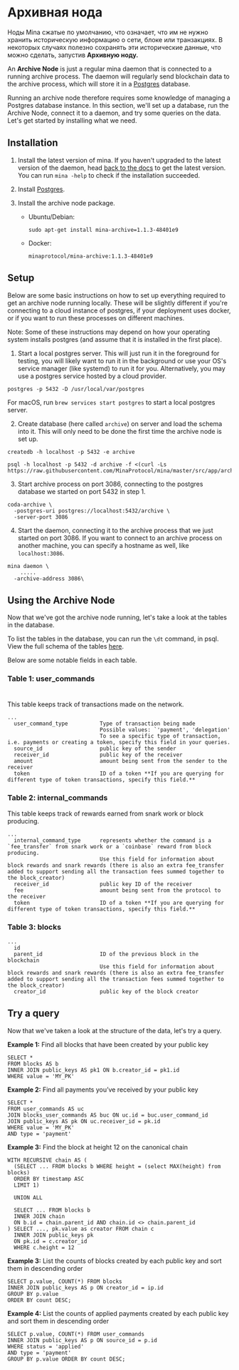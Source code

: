 
# Архивная нода

Ноды Mina сжатые по умолчанию, что означает, что им не нужно хранить историческую информацию о сети, блоке или транзакциях.
В некоторых случаях полезно сохранять эти исторические данные, что можно сделать, запустив **Архивную ноду.**

An **Archive Node** is just a regular mina daemon that is connected to a running archive process. 
The daemon will regularly send blockchain data to the archive process, 
which will store it in a [Postgres](https://www.postgresql.org/) database. 

Running an archive node therefore requires some knowledge of managing a Postgres database instance.
In this section, we'll set up a database, run the Archive Node, connect it to a daemon, and try some queries on the data. 
Let's get started by installing what we need.  

## Installation

1. Install the latest version of mina. If you haven't upgraded to the latest version of the daemon, head [back to the docs](/docs/getting-started) to get the latest version. You can run ```mina -help``` to check if the installation succeeded.
2. Install [Postgres](https://www.postgresql.org/download/).
3. Install the archive node package. 

    - Ubuntu/Debian:
      ```
      sudo apt-get install mina-archive=1.1.3-48401e9
      ```

    - Docker:
      ```
      minaprotocol/mina-archive:1.1.3-48401e9
      ```

## Setup 

Below are some basic instructions on how to set up everything required to get an archive node running locally. These will be slightly different if you're connecting to a cloud instance of postgres, if your deployment uses docker, or if you want to run these processes on different machines.

<Alert>

Note: Some of these instructions may depend on how your operating system installs postgres (and assume that it is installed in the first place).

</Alert>

1. Start a local postgres server. This will just run it in the foreground for testing, you will likely want to run it in the background or use your OS's service manager (like systemd) to run it for you. Alternatively, you may use a postgres service hosted by a cloud provider.

```
postgres -p 5432 -D /usr/local/var/postgres
```

For macOS, run ```brew services start postgres``` to start a local postgres server.

2. Create database (here called `archive`) on server and load the schema into it. This will only need to be done the first time the archive node is set up.
```
createdb -h localhost -p 5432 -e archive

psql -h localhost -p 5432 -d archive -f <(curl -Ls https://raw.githubusercontent.com/MinaProtocol/mina/master/src/app/archive/create_schema.sql)
```

3. Start archive process on port 3086, connecting to the postgres database we started on port 5432 in step 1.
```
coda-archive \
  -postgres-uri postgres://localhost:5432/archive \
  -server-port 3086
```

4. Start the daemon, connecting it to the archive process that we just started on port 3086. If you want to connect to an archive process on another machine, you can specify a hostname as well, like `localhost:3086`.
```
mina daemon \
    .....
  -archive-address 3086\
```

## Using the Archive Node

Now that we've got the archive node running, let's take a look at the tables in the database. 

To list the tables in the database, you can run the ``\dt`` command, in psql.
View the full schema of the tables [here](https://github.com/minaProtocol/mina/blob/master/src/app/archive/create_schema.sql).

Below are some notable fields in each table. 

### Table 1: user_commands
#
This table keeps track of transactions made on the network. 
```
...
  user_command_type          Type of transaction being made
                             Possible values: `'payment', 'delegation'
                             To see a specific type of transaction, i.e. payments or creating a token, specify this field in your queries.
  source_id                  public key of the sender 
  receiver_id                public key of the receiver 
  amount                     amount being sent from the sender to the receiver
  token                      ID of a token **If you are querying for different type of token transactions, specify this field.**
```

### Table 2: internal_commands

This table keeps track of rewards earned from snark work or block producing. 
```
...
  internal_command_type      represents whether the command is a `fee_transfer` from snark work or a `coinbase` reward from block producing. 
                             Use this field for information about block rewards and snark rewards (there is also an extra fee_transfer added to support sending all the transaction fees summed together to the block_creator)
  receiver_id                public key ID of the receiver 
  fee                        amount being sent from the protocol to the receiver
  token                      ID of a token **If you are querying for different type of token transactions, specify this field.**
```

### Table 3: blocks

```
...
  id        
  parent_id                  ID of the previous block in the blockchain
                             Use this field for information about block rewards and snark rewards (there is also an extra fee_transfer added to support sending all the transaction fees summed together to the block_creator)
  creator_id                 public key of the block creator 
```

## Try a query 

Now that we've taken a look at the structure of the data, let's try a query. 

**Example 1:** Find all blocks that have been created by your public key

```
SELECT *
FROM blocks AS b
INNER JOIN public_keys AS pk1 ON b.creator_id = pk1.id
WHERE value = 'MY_PK'
```

**Example 2:** Find all payments you’ve received by your public key

```
SELECT *
FROM user_commands AS uc
JOIN blocks_user_commands AS buc ON uc.id = buc.user_command_id
JOIN public_keys AS pk ON uc.receiver_id = pk.id
WHERE value = 'MY_PK'
AND type = 'payment'
```

**Example 3:** Find the block at height 12 on the canonical chain

```
WITH RECURSIVE chain AS (
  (SELECT ... FROM blocks b WHERE height = (select MAX(height) from blocks)
  ORDER BY timestamp ASC
  LIMIT 1)

  UNION ALL

  SELECT ... FROM blocks b
  INNER JOIN chain
  ON b.id = chain.parent_id AND chain.id <> chain.parent_id
) SELECT ..., pk.value as creator FROM chain c
  INNER JOIN public_keys pk
  ON pk.id = c.creator_id
  WHERE c.height = 12
```

**Example 3:** List the counts of blocks created by each public key and sort them in descending order

```
SELECT p.value, COUNT(*) FROM blocks
INNER JOIN public_keys AS p ON creator_id = ip.id
GROUP BY p.value
ORDER BY count DESC;
```

**Example 4:** List the counts of applied payments created by each public key and sort them in descending order

```
SELECT p.value, COUNT(*) FROM user_commands
INNER JOIN public_keys AS p ON source_id = p.id
WHERE status = 'applied'
AND type = 'payment'
GROUP BY p.value ORDER BY count DESC;
```


